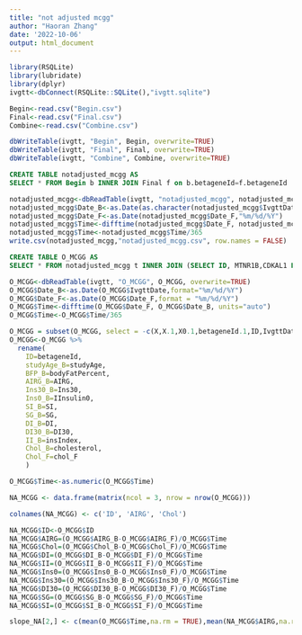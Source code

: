 ```yaml
---
title: "not adjusted mcgg"
author: "Haoran Zhang"
date: '2022-10-06'
output: html_document
---
```


```r
library(RSQLite)
library(lubridate)
library(dplyr)
ivgtt<-dbConnect(RSQLite::SQLite(),"ivgtt.sqlite")
```


```r
Begin<-read.csv("Begin.csv")
Final<-read.csv("Final.csv")
Combine<-read.csv("Combine.csv")

dbWriteTable(ivgtt, "Begin", Begin, overwrite=TRUE)
dbWriteTable(ivgtt, "Final", Final, overwrite=TRUE)
dbWriteTable(ivgtt, "Combine", Combine, overwrite=TRUE)
```


```sql
CREATE TABLE notadjusted_mcgg AS
SELECT * FROM Begin b INNER JOIN Final f on b.betageneId=f.betageneId
```

```r
notadjusted_mcgg<-dbReadTable(ivgtt, "notadjusted_mcgg", notadjusted_mcgg, overwrite=TRUE)
notadjusted_mcgg$Date_B<-as.Date(as.character(notadjusted_mcgg$IvgttDate), format = "%m/%d/%Y")
notadjusted_mcgg$Date_F<-as.Date(notadjusted_mcgg$Date_F,"%m/%d/%Y")
notadjusted_mcgg$Time<-difftime(notadjusted_mcgg$Date_F, notadjusted_mcgg$Date_B, units="auto")
notadjusted_mcgg$Time<-notadjusted_mcgg$Time/365
write.csv(notadjusted_mcgg,"notadjusted_mcgg.csv", row.names = FALSE)
```

```sql
CREATE TABLE O_MCGG AS
SELECT * FROM notadjusted_mcgg t INNER JOIN (SELECT ID, MTNR1B,CDKAL1 FROM Combine) c on t.betageneId=ID WHERE c.MTNR1B=1 OR c.MTNR1B=2
```

```r
O_MCGG<-dbReadTable(ivgtt, "O_MCGG", O_MCGG, overwrite=TRUE)
O_MCGG$Date_B<-as.Date(O_MCGG$IvgttDate,format="%m/%d/%Y")
O_MCGG$Date_F<-as.Date(O_MCGG$Date_F,format = "%m/%d/%Y")
O_MCGG$Time<-difftime(O_MCGG$Date_F, O_MCGG$Date_B, units="auto")
O_MCGG$Time<-O_MCGG$Time/365

O_MCGG = subset(O_MCGG, select = -c(X,X.1,X0.1,betageneId.1,ID,IvgttDate) )
O_MCGG<-O_MCGG %>% 
  rename(
    ID=betageneId,
    studyAge_B=studyAge,
    BFP_B=bodyFatPercent,
    AIRG_B=AIRG,
    Ins30_B=Ins30,
    Ins0_B=IInsulin0,
    SI_B=SI,
    SG_B=SG,
    DI_B=DI,
    DI30_B=DI30,
    II_B=insIndex,
    Chol_B=cholesterol,
    Chol_F=chol_F
    )
```

```r
O_MCGG$Time<-as.numeric(O_MCGG$Time)

NA_MCGG <- data.frame(matrix(ncol = 3, nrow = nrow(O_MCGG)))

colnames(NA_MCGG) <- c('ID', 'AIRG', 'Chol')

NA_MCGG$ID<-O_MCGG$ID
NA_MCGG$AIRG=(O_MCGG$AIRG_B-O_MCGG$AIRG_F)/O_MCGG$Time
NA_MCGG$Chol=(O_MCGG$Chol_B-O_MCGG$Chol_F)/O_MCGG$Time
NA_MCGG$DI=(O_MCGG$DI_B-O_MCGG$DI_F)/O_MCGG$Time
NA_MCGG$II=(O_MCGG$II_B-O_MCGG$II_F)/O_MCGG$Time
NA_MCGG$Ins0=(O_MCGG$Ins0_B-O_MCGG$Ins0_F)/O_MCGG$Time
NA_MCGG$Ins30=(O_MCGG$Ins30_B-O_MCGG$Ins30_F)/O_MCGG$Time
NA_MCGG$DI30=(O_MCGG$DI30_B-O_MCGG$DI30_F)/O_MCGG$Time
NA_MCGG$SG=(O_MCGG$SG_B-O_MCGG$SG_F)/O_MCGG$Time
NA_MCGG$SI=(O_MCGG$SI_B-O_MCGG$SI_F)/O_MCGG$Time
```

```r
slope_NA[2,] <- c(mean(O_MCGG$Time,na.rm = TRUE),mean(NA_MCGG$AIRG,na.rm = TRUE),mean(NA_MCGG$Chol,na.rm = TRUE),mean(NA_MCGG$DI,na.rm = TRUE),mean(NA_MCGG$II,na.rm = TRUE),mean(NA_MCGG$Ins0,na.rm = TRUE),mean(NA_MCGG$Ins30,na.rm = TRUE),mean(NA_MCGG$DI30,na.rm = TRUE),mean(NA_MCGG$SG,na.rm = TRUE),mean(NA_MCGG$SI,na.rm = TRUE))
```

